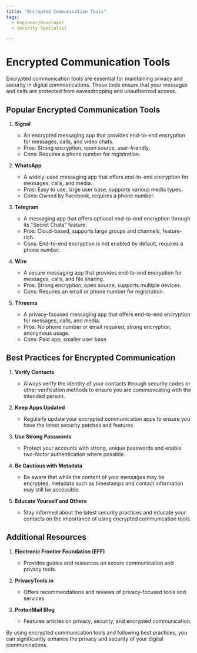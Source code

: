 ```yaml
---
title: "Encrypted Communication Tools"
tags:
  - Engineer/Developer
  - Security Specialist

---
```



<TagProvider>
<TagFilter />

# Encrypted Communication Tools

<TagList tags={frontmatter.tags} />
<AttributionList contributors={frontmatter.contributors} />

Encrypted communication tools are essential for maintaining privacy and security in digital communications. These tools ensure that your messages and calls are protected from eavesdropping and unauthorized access.

## Popular Encrypted Communication Tools

1. **Signal**
   - An encrypted messaging app that provides end-to-end encryption for messages, calls, and video chats.
   - Pros: Strong encryption, open source, user-friendly.
   - Cons: Requires a phone number for registration.

2. **WhatsApp**
   - A widely-used messaging app that offers end-to-end encryption for messages, calls, and media.
   - Pros: Easy to use, large user base, supports various media types.
   - Cons: Owned by Facebook, requires a phone number.

3. **Telegram**
   - A messaging app that offers optional end-to-end encryption through its "Secret Chats" feature.
   - Pros: Cloud-based, supports large groups and channels, feature-rich.
   - Cons: End-to-end encryption is not enabled by default, requires a phone number.

4. **Wire**
   - A secure messaging app that provides end-to-end encryption for messages, calls, and file sharing.
   - Pros: Strong encryption, open source, supports multiple devices.
   - Cons: Requires an email or phone number for registration.

5. **Threema**
   - A privacy-focused messaging app that offers end-to-end encryption for messages, calls, and media.
   - Pros: No phone number or email required, strong encryption, anonymous usage.
   - Cons: Paid app, smaller user base.

## Best Practices for Encrypted Communication

1. **Verify Contacts**
   - Always verify the identity of your contacts through security codes or other verification methods to ensure you are communicating with the intended person.

2. **Keep Apps Updated**
   - Regularly update your encrypted communication apps to ensure you have the latest security patches and features.

3. **Use Strong Passwords**
   - Protect your accounts with strong, unique passwords and enable two-factor authentication where possible.

4. **Be Cautious with Metadata**
   - Be aware that while the content of your messages may be encrypted, metadata such as timestamps and contact information may still be accessible.

5. **Educate Yourself and Others**
   - Stay informed about the latest security practices and educate your contacts on the importance of using encrypted communication tools.

## Additional Resources

1. **Electronic Frontier Foundation (EFF)**
   - Provides guides and resources on secure communication and privacy tools.

2. **PrivacyTools.io**
   - Offers recommendations and reviews of privacy-focused tools and services.

3. **ProtonMail Blog**
   - Features articles on privacy, security, and encrypted communication.

By using encrypted communication tools and following best practices, you can significantly enhance the privacy and security of your digital communications.

</TagProvider>